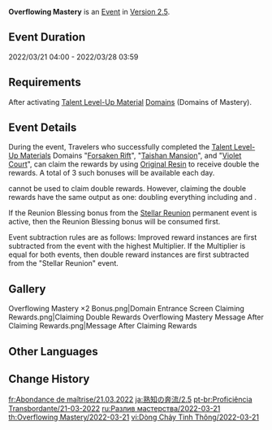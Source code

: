 {{Event
|name              = Overflowing Mastery 2022-03-21
|image             = Overflowing Mastery 2021-05-31.png
|type              = In-Game
|time_known        = yes
|time_start        = 2022-03-21 04:00:00
|time_end          = 2022-03-28 03:59:59
|link              = https://genshin.hoyoverse.com/en/news/detail/19841
}}
{{Description|The wisdom of the land has been concentrated within [[Domains]] of late...<br>Use the power of [[Original Resin]] to cause the silver tree to bloom and receive its noble instruction.}}
'''Overflowing Mastery''' is an [[Event]] in [[Version 2.5]].

==Event Duration==
2022/03/21 04:00 - 2022/03/28 03:59

==Requirements==
After activating [[Talent Level-Up Material]] [[Domains]] (Domains of Mastery).

==Event Details==
During the event, Travelers who successfully completed the [[Talent Level-Up Materials]] Domains "[[Forsaken Rift]]", "[[Taishan Mansion]]", and "[[Violet Court]]", can claim the rewards by using [[Original Resin]] to receive double the rewards. A total of 3 such bonuses will be available each day.

{{Item|Condensed Resin|30}} cannot be used to claim double rewards. However, claiming the double rewards have the same output as one: doubling everything including {{Item|Companionship EXP|30}} and {{Item|Adventure EXP|30}}.

If the Reunion Blessing bonus from the [[Stellar Reunion]] permanent event is active, then the Reunion Blessing bonus will be consumed first.

Event subtraction rules are as follows: Improved reward instances are first subtracted from the event with the highest Multiplier. If the Multiplier is equal for both events, then double reward instances are first subtracted  from the "Stellar Reunion" event.

==Gallery==
<gallery>
Overflowing Mastery ×2 Bonus.png|Domain Entrance Screen
Claiming Rewards.png|Claiming Double Rewards
Overflowing Mastery  Message After Claiming Rewards.png|Message After Claiming Rewards
</gallery>

==Other Languages==
{{Other Languages|Overflowing Mastery}}

==Change History==
{{Change History|2.5}}

[[fr:Abondance de maîtrise/21.03.2022]]
[[ja:熟知の奔流/2.5]]
[[pt-br:Proficiência Transbordante/21-03-2022]]
[[ru:Разлив мастерства/2022-03-21]]
[[th:Overflowing Mastery/2022-03-21]]
[[vi:Dòng Chảy Tinh Thông/2022-03-21]]